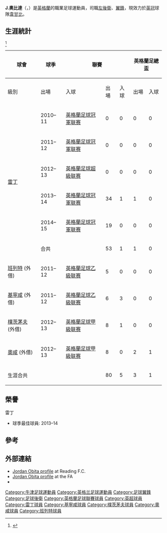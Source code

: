 {{Infobox football biography
| name                = 乔丹·欧毕塔<br />Jordan Obita
| image               =
| caption             =
| fullname            = Jordan John Obita<ref name="2010 contract">{{cite web|title=List of Players Registered as Scholars in Accordance with Rule C.3 Between 01/07/2010 and 31/07/2010|url=http://www.thefa.com/TheFA/RulesandRegulations/~/media/Files/PDF/TheFA/Rules_Regs/July%202010.ashx/July%202010.pdf|publisher=[[The_Football_Association|The Football Association]]|accessdate=6 April 2011|format=PDF|date=July 2010|archive-date=2019-09-27|archive-url=https://web.archive.org/web/20190927223456/http://www.thefa.com/TheFA/RulesandRegulations/~/media/Files/PDF/TheFA/Rules_Regs/July%202010.ashx/July%202010.pdf|dead-url=no}}</ref>
| birth_date          = {{birth date and age|1993|12|08}}
| birth_place         = [[英格蘭|英格蘭]][[牛津|牛津]]
| height              = {{height|ft=5|in=11}}
| position            = [[左後衛|左後衛]]、[[翼鋒|翼鋒]]
| currentclub = [[韦康比流浪者足球俱乐部|韋甘比]]
| clubnumber  = 
| youthyears1         = 2002–2010
| youthclubs1         = [[雷丁足球會|雷丁]]
| years1 = 2010–2020
| clubs1 = [[雷丁足球會|雷丁]]
| caps1  = 163
| goals1 = 5
| years2 = 2012      | clubs2 = → [[班列特足球會|班列特]] (外借)          | caps2 = 5  | goals2 = 0
| years3 = 2012      | clubs3 = → [[基寧咸足球會|基寧咸]] (外借)          | caps3 = 6  | goals3 = 3
| years4 = 2012      | clubs4 = → [[樸茨茅夫足球會|樸茨茅夫]] (外借)      | caps4 = 8  | goals4 = 1
| years5 = 2013      | clubs5 = → [[奧咸足球會|奧咸]] (外借) | caps5 = 8  | goals5 = 0 <!-- Only league appearances counted in the infobox. Update table below too -->
| years6 = 2020–2021
| clubs6 = [[牛津联足球俱乐部|牛津联]]
| caps6  = 12
| goals6 = 1
| years7 = 2021–
| clubs7 = [[韦康比流浪者足球俱乐部|韋甘比]]
| caps7  = 0
| goals7 = 0
| nationalyears1      = 2010
| nationalteam1       = [[英格蘭18歲以下國家足球隊|英格蘭U18]]
| nationalcaps1       = 1
| nationalgoals1      = 1
| nationalyears2      = 2011
| nationalteam2       = [[英格蘭19歲以下國家足球隊|英格蘭U19]]
| nationalcaps2       = 6
| nationalgoals2      = 0
| nationalyears3      = 2014
| nationalteam3       = [[英格蘭20歲以下國家足球隊|英格蘭U20]]
| nationalcaps3       = 2
| nationalgoals3      = 1
| club-update         = 16:16, 29 January 2021 (UTC)
| nationalteam-update = 12:12, 17 June 2015 (UTC)
}}

'''J.奧比達'''（'''{{lang-en|Jordan John Obita}}'''，{{bd|1993年|12月8日}}）是[[英格蘭|英格蘭]]的職業足球運動員，司職[[左後衛|左後衛]]、[[翼鋒|翼鋒]]，現效力於[[英冠|英冠]]球隊[[韦康比流浪者足球俱乐部|韋甘比]]。

==生涯統計==
{{updated|2014年11月29日}}<ref>{{cite web |url=http://www.soccerbase.com/players/player.sd?player_id=55856 |title=Jordan Obita career statistics |work=Soccerbase |publisher=Centurycomm |accessdate=25 May 2013 |archive-date=2013-09-27 |archive-url=https://web.archive.org/web/20130927143044/http://www.soccerbase.com/players/player.sd?player_id=55856 |dead-url=no }}</ref>
{| class="wikitable" style="text-align:center"
|-
!rowspan="2"|球會
!rowspan="2"|球季
!colspan="3"|聯賽
!colspan="2"|英格蘭足總盃
!colspan="2"|英格蘭聯賽盃
!colspan="2"|其他
!colspan="2"|合共
|-
!級別!!出場!!入球!!出場!!入球!!出場!!入球!!出場!!入球!!出場!!入球
|-
| rowspan=6|[[雷丁足球會|雷丁]]
| 2010–11
| [[英格蘭足球冠軍联赛|英格蘭足球冠軍联赛]]
| 0||0||0||0||1||0||0||0
| 1||0
|-
| 2011–12
| [[英格蘭足球冠軍联赛|英格蘭足球冠軍联赛]]
| 0||0||0||0||1||0||colspan=2|—
| 1||0
|-
| 2012–13
| [[英格蘭足球超級联赛|英格蘭足球超級联赛]]
| 0||0||0||0||0||0||colspan=2|—
| 0||0
|-
| 2013–14
| [[英格蘭足球冠軍联赛|英格蘭足球冠軍联赛]]
| 34||1||1||0||1||0||colspan=2|—
| 36||1
|-
| 2014–15
| [[英格蘭足球冠軍联赛|英格蘭足球冠軍联赛]]
| 19||0||0||0||2||0||colspan=2|—
| 21||0
|-
! colspan=2|合共
! 53||1||1||0||5||0||0||0
! 59||1
|-
| [[班列特足球會|班列特]] (外借) 
| 2011–12
| [[英格蘭足球乙級联赛|英格蘭足球乙級联赛]]
| 5||0||0||0||0||0||1||0
| 6||0
|-
| [[基寧咸足球會|基寧咸]] (外借)
| 2011–12
| [[英格蘭足球乙級联赛|英格蘭足球乙級联赛]]
| 6||3||0||0||0||0||0||0
| 6||3
|-
| [[樸茨茅夫足球會|樸茨茅夫]] (外借)
| 2012–13
| [[英格蘭足球甲級联赛|英格蘭足球甲級联赛]]
| 8||1||0||0||0||0||0||0
| 8||1
|-
| [[奧咸足球會|奧咸]] (外借)
| 2012–13
| [[英格蘭足球甲級联赛|英格蘭足球甲級联赛]]
| 8||0||2||1||0||0||0||0
| 10||1
|-
! colspan=3|生涯合共
! 80||5||3||1||5||0||1||0
! 89||6
|}

== 榮譽 ==
;雷丁
*球季最佳球員: 2013–14

==參考==
{{Reflist}}

==外部連結==
*[https://web.archive.org/web/20140523054123/http://www.readingfc.co.uk/team/player-profile/jordan-obita/37 Jordan Obita profile] at Reading F.C.
*[http://www.thefa.com/england/all-teams/players/o/jordan-obita Jordan Obita profile] {{Wayback|url=http://www.thefa.com/england/all-teams/players/o/jordan-obita |date=20140512223649 }} at the FA
*{{soccerbase|55856|Jordan Obita}}

{{DEFAULTSORT: Obita, Jordan}}
[[Category:牛津足球運動員|Category:牛津足球運動員]]
[[Category:英格兰足球運動員|Category:英格兰足球運動員]]
[[Category:足球翼鋒|Category:足球翼鋒]]
[[Category:足球後衛|Category:足球後衛]]
[[Category:英格蘭足球聯賽球員|Category:英格蘭足球聯賽球員]]
[[Category:英超球員|Category:英超球員]]
[[Category:雷丁球員|Category:雷丁球員]]
[[Category:基寧咸球員|Category:基寧咸球員]]
[[Category:樸茨茅夫球員|Category:樸茨茅夫球員]]
[[Category:奧咸球員|Category:奧咸球員]]
[[Category:班列特球員|Category:班列特球員]]